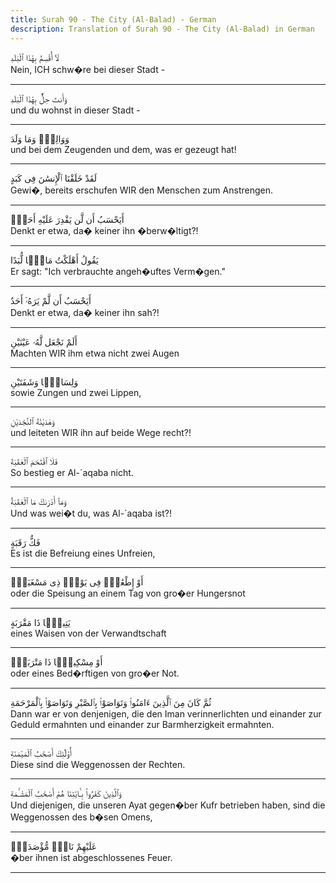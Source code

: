 ```yaml
---
title: Surah 90 - The City (Al-Balad) - German
description: Translation of Surah 90 - The City (Al-Balad) in German
---
```





<Aside type="quran" title="1">
لَآ أُقْسِمُ بِهَٰذَا ٱلْبَلَدِ
</Aside>

<Aside type="reference" title="1">
Nein, ICH schw�re bei dieser Stadt -
</Aside>

---

<Aside type="quran" title="2">
وَأَنتَ حِلٌّۢ بِهَٰذَا ٱلْبَلَدِ
</Aside>

<Aside type="reference" title="2">
und du wohnst in dieser Stadt -
</Aside>

---

<Aside type="quran" title="3">
وَوَالِدٍۢ وَمَا وَلَدَ
</Aside>

<Aside type="reference" title="3">
und bei dem Zeugenden und dem, was er gezeugt hat!
</Aside>

---

<Aside type="quran" title="4">
لَقَدْ خَلَقْنَا ٱلْإِنسَٰنَ فِى كَبَدٍ
</Aside>

<Aside type="reference" title="4">
Gewi�, bereits erschufen WIR den Menschen zum Anstrengen.
</Aside>

---

<Aside type="quran" title="5">
أَيَحْسَبُ أَن لَّن يَقْدِرَ عَلَيْهِ أَحَدٌۭ
</Aside>

<Aside type="reference" title="5">
Denkt er etwa, da� keiner ihn �berw�ltigt?!
</Aside>

---

<Aside type="quran" title="6">
يَقُولُ أَهْلَكْتُ مَالًۭا لُّبَدًا
</Aside>

<Aside type="reference" title="6">
Er sagt: "Ich verbrauchte angeh�uftes Verm�gen."
</Aside>

---

<Aside type="quran" title="7">
أَيَحْسَبُ أَن لَّمْ يَرَهُۥٓ أَحَدٌ
</Aside>

<Aside type="reference" title="7">
Denkt er etwa, da� keiner ihn sah?!
</Aside>

---

<Aside type="quran" title="8">
أَلَمْ نَجْعَل لَّهُۥ عَيْنَيْنِ
</Aside>

<Aside type="reference" title="8">
Machten WIR ihm etwa nicht zwei Augen
</Aside>

---

<Aside type="quran" title="9">
وَلِسَانًۭا وَشَفَتَيْنِ
</Aside>

<Aside type="reference" title="9">
sowie Zungen und zwei Lippen,
</Aside>

---

<Aside type="quran" title="10">
وَهَدَيْنَٰهُ ٱلنَّجْدَيْنِ
</Aside>

<Aside type="reference" title="10">
und leiteten WIR ihn auf beide Wege recht?!
</Aside>

---

<Aside type="quran" title="11">
فَلَا ٱقْتَحَمَ ٱلْعَقَبَةَ
</Aside>

<Aside type="reference" title="11">
So bestieg er Al-´aqaba nicht.
</Aside>

---

<Aside type="quran" title="12">
وَمَآ أَدْرَىٰكَ مَا ٱلْعَقَبَةُ
</Aside>

<Aside type="reference" title="12">
Und was wei�t du, was Al-´aqaba ist?!
</Aside>

---

<Aside type="quran" title="13">
فَكُّ رَقَبَةٍ
</Aside>

<Aside type="reference" title="13">
Es ist die Befreiung eines Unfreien,
</Aside>

---

<Aside type="quran" title="14">
أَوْ إِطْعَٰمٌۭ فِى يَوْمٍۢ ذِى مَسْغَبَةٍۢ
</Aside>

<Aside type="reference" title="14">
oder die Speisung an einem Tag von gro�er Hungersnot
</Aside>

---

<Aside type="quran" title="15">
يَتِيمًۭا ذَا مَقْرَبَةٍ
</Aside>

<Aside type="reference" title="15">
eines Waisen von der Verwandtschaft
</Aside>

---

<Aside type="quran" title="16">
أَوْ مِسْكِينًۭا ذَا مَتْرَبَةٍۢ
</Aside>

<Aside type="reference" title="16">
oder eines Bed�rftigen von gro�er Not.
</Aside>

---

<Aside type="quran" title="17">
ثُمَّ كَانَ مِنَ ٱلَّذِينَ ءَامَنُوا۟ وَتَوَاصَوْا۟ بِٱلصَّبْرِ وَتَوَاصَوْا۟ بِٱلْمَرْحَمَةِ
</Aside>

<Aside type="reference" title="17">
Dann war er von denjenigen, die den Iman verinnerlichten und einander zur Geduld ermahnten und einander zur Barmherzigkeit ermahnten.
</Aside>

---

<Aside type="quran" title="18">
أُو۟لَٰٓئِكَ أَصْحَٰبُ ٱلْمَيْمَنَةِ
</Aside>

<Aside type="reference" title="18">
Diese sind die Weggenossen der Rechten.
</Aside>

---

<Aside type="quran" title="19">
وَٱلَّذِينَ كَفَرُوا۟ بِـَٔايَٰتِنَا هُمْ أَصْحَٰبُ ٱلْمَشْـَٔمَةِ
</Aside>

<Aside type="reference" title="19">
Und diejenigen, die unseren Ayat gegen�ber Kufr betrieben haben, sind die Weggenossen des b�sen Omens,
</Aside>

---

<Aside type="quran" title="20">
عَلَيْهِمْ نَارٌۭ مُّؤْصَدَةٌۢ
</Aside>

<Aside type="reference" title="20">
�ber ihnen ist abgeschlossenes Feuer.
</Aside>

---
